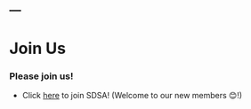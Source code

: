 ---
---

<h1> Join Us </h1>

### Please join us!

* Click [here](https://form.jotform.com/zzlalo/friends-of-sdsa) to join SDSA! (Welcome to our new members 😊!)





